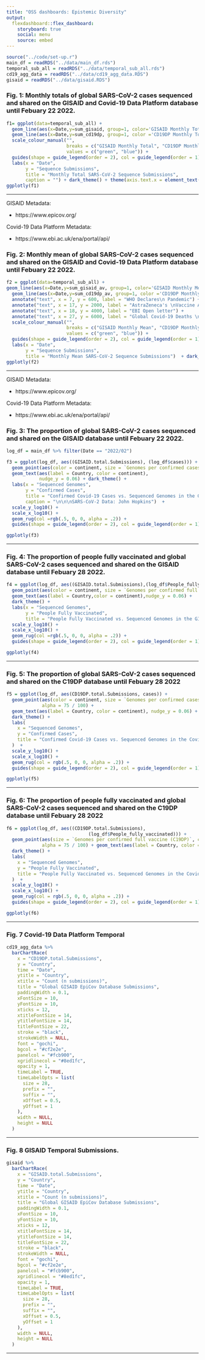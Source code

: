 ```yaml
---
title: "OSS dashboards: Epistemic Diversity"
output: 
  flexdashboard::flex_dashboard:
    storyboard: true
    social: menu
    source: embed
---
```

<style>                     
.navbar {
  background-color:#cf2e2e;
  border-color:black;
}
.navbar-brand {
color:black!important;
}
</style> 

```r
source("../code/set-up.r")
main_df = readRDS("../data/main_df.rds")
temporal_sub_all = readRDS("../data/temporal_sub_all.rds")
cd19_agg_data = readRDS("../data/cd19_agg_data.RDS")
gisaid = readRDS("../data/gisaid.RDS")
```

### Fig. 1: Monthly totals of global SARS-CoV-2 cases sequenced and shared on the GISAID and Covid-19 Data Platform database until Febuary 22 2022.

```r
f1= ggplot(data=temporal_sub_all) +
  geom_line(aes(x=Date,y=sum_gisaid, group=1, color='GISAID Monthly Total')) +
  geom_line(aes(x=Date,y=sum_cd19dp, group=1, color ='CD19DP Monthly Total')) +
  scale_colour_manual("",
                      breaks = c("GISAID Monthly Total", "CD19DP Monthly Total"),
                      values = c("green", "blue")) +
  guides(shape = guide_legend(order = 2), col = guide_legend(order = 1)) +
  labs(x = "Date",
       y = "Sequence Submissions",
       title = "Monthly Total SARS-CoV-2 Sequence Submissions",
       caption = "") + dark_theme() + theme(axis.text.x = element_text(angle = 90, vjust = 0.5))
ggplotly(f1)

```

***

GISAID Metadata: 

- https://www.epicov.org/

Covid-19 Data Platform Metadata:

- https://www.ebi.ac.uk/ena/portal/api/ 



### Fig. 2:  Monthly mean of global SARS-CoV-2 cases sequenced and shared on the GISAID and Covid-19 Data Platform database until Febuary 22 2022.

```r
f2 = ggplot(data=temporal_sub_all) +
geom_line(aes(x=Date,y=sum_gisaid_av, group=1, color='GISAID Monthly Mean')) +
  geom_line(aes(x=Date,y=sum_cd19dp_av, group=1, color ='CD19DP Monthly Mean')) +
  annotate("text", x = 7, y = 600, label = "WHO Declares\n Pandemic") +
  annotate("text", x = 17, y = 2000, label = "AstraZeneca's \nVaccine Authorised") +
  annotate("text", x = 18, y = 4000, label = "EBI Open letter") +
  annotate("text", x = 27, y = 6000, label = "Global Covid-19 Deaths \nPass Five Million") +
  scale_colour_manual("",
                      breaks = c("GISAID Monthly Mean", "CD19DP Monthly Mean"),
                      values = c("green", "blue")) +
  guides(shape = guide_legend(order = 2), col = guide_legend(order = 1)) +
  labs(x = "Date",
       y = "Sequence Submissions",
       title = "Monthly Mean SARS-CoV-2 Sequence Submissions")  + dark_theme() + theme(axis.text.x = element_text(angle = 90, vjust = 0.5))
ggplotly(f2)

```

***
GISAID Metadata: 
 
 - https://www.epicov.org/
 
 Covid-19 Data Platform Metadata: 
 
 - https://www.ebi.ac.uk/ena/portal/api/ 



### Fig. 3: The proportion of global SARS-CoV-2 cases sequenced and shared on the GISAID database until Febuary 22 2022.

```r
log_df = main_df %>% filter(Date == "2022/02")

f3 = ggplot(log_df, aes((GISAID.total.Submissions), (log_df$cases))) +
  geom_point(aes(color = continent, size = `Genomes per confirmed cases (GISAID)`),alpha = 75 /100) +
  geom_text(aes(label = Country, color = continent),
            nudge_y = 0.06) + dark_theme() +
  labs(x = "Sequenced Genomes",
       y = "Confirmed Cases",
       title = "Confirmed Covid-19 Cases vs. Sequenced Genomes in the GISAID Open database",
       caption = "\n\n\nSARS-CoV-2 Data: John Hopkins")  +
  scale_y_log10() +
  scale_x_log10() +
  geom_rug(col =rgb(.5, 0, 0, alpha = .2)) +
  guides(shape = guide_legend(order = 2), col = guide_legend(order = 1))

ggplotly(f3)
```

***


### Fig. 4: The proportion of people fully vaccinated and global SARS-CoV-2 cases sequenced and shared on the GISAID database until Febuary 28 2022.

```r
f4 = ggplot(log_df, aes((GISAID.total.Submissions),(log_df$People_fully_vaccinated))) +
  geom_point(aes(color = continent, size = `Genomes per confirmed full vaccine (GISAID)`),alpha = 75 /100) +
  geom_text(aes(label = Country,color = continent),nudge_y = 0.06) +
  dark_theme() +
  labs(x = "Sequenced Genomes",
       y = "People Fully Vaccinated",
       title = "People Fully Vaccinated vs. Sequenced Genomes in the GISAID Open Database")  +
  scale_y_log10() +
  scale_x_log10() +
  geom_rug(col =rgb(.5, 0, 0, alpha = .2)) +
  guides(shape = guide_legend(order = 2), col = guide_legend(order = 1))

ggplotly(f4)
```

***



### Fig. 5: The proportion of global SARS-CoV-2 cases sequenced and shared on the C19DP database until Febuary 28 2022

```r
f5 = ggplot(log_df, aes(CD19DP.total.Submissions, cases)) +
  geom_point(aes(color = continent, size = `Genomes per confirmed cases (C19DP)`),
             alpha = 75 / 100) +
  geom_text(aes(label = Country, color = continent), nudge_y = 0.06) +
  dark_theme() +
  labs(
    x = "Sequenced Genomes",
    y = "Confirmed Cases",
    title = "Confirmed Covid-19 Cases vs. Sequenced Genomes in the Covid-19 Data Portal"
  )  +
  scale_y_log10() +
  scale_x_log10() +
  geom_rug(col = rgb(.5, 0, 0, alpha = .2)) +
  guides(shape = guide_legend(order = 2), col = guide_legend(order = 1))

ggplotly(f5)
```

***



### Fig. 6: The proportion of people fully vaccinated and global SARS-CoV-2 cases sequenced and shared on the C19DP database until Febuary 28 2022

```r
f6 = ggplot(log_df, aes((CD19DP.total.Submissions),
                              (log_df$People_fully_vaccinated))) +
  geom_point(aes(size = `Genomes per confirmed full vaccine (C19DP)`, color = continent),
             alpha = 75 / 100) + geom_text(aes(label = Country, color = continent), nudge_y = 0.06) +
  dark_theme() +
  labs(
    x = "Sequenced Genomes",
    y = "People Fully Vaccinated",
    title = "People Fully Vaccinated vs. Sequenced Genomes in the Covid-19 Data Portal"
  )  +
  scale_y_log10() +
  scale_x_log10() +
  geom_rug(col = rgb(.5, 0, 0, alpha = .2)) +
  guides(shape = guide_legend(order = 2), col = guide_legend(order = 1))

ggplotly(f6)
```

***


### Fig. 7 Covid-19 Data Platform Temporal

```r
cd19_agg_data %>%
  barChartRace(
    x = "CD19DP.total.Submissions",
    y = "Country",
    time = "Date",
    ytitle = "Country",
    xtitle = "Count (n submissions)",
    title = "Global GISAID EpiCov Database Submissions",
    paddingWidth = 0.1,
    xFontSize = 10,
    yFontSize = 10,
    xticks = 12,
    xtitleFontSize = 14,
    ytitleFontSize = 14,
    titleFontSize = 22,
    stroke = "black",
    strokeWidth = NULL,
    font = "gochi",
    bgcol = "#cf2e2e",
    panelcol = "#fcb900",
    xgridlinecol = "#8ed1fc",
    opacity = 1,
    timeLabel = TRUE,
    timeLabelOpts = list(
      size = 28,
      prefix = "",
      suffix = "",
      xOffset = 0.5,
      yOffset = 1
    ),
    width = NULL,
    height = NULL
  )
```

***


### Fig. 8 GISAID Temporal Submissions.

```r
gisaid %>%
  barChartRace(
    x = "GISAID.total.Submissions",
    y = "Country",
    time = "Date",
    ytitle = "Country",
    xtitle = "Count (n submissions)",
    title = "Global GISAID EpiCov Database Submissions",
    paddingWidth = 0.1,
    xFontSize = 10,
    yFontSize = 10,
    xticks = 12,
    xtitleFontSize = 14,
    ytitleFontSize = 14,
    titleFontSize = 22,
    stroke = "black",
    strokeWidth = NULL,
    font = "gochi",
    bgcol = "#cf2e2e",
    panelcol = "#fcb900",
    xgridlinecol = "#8ed1fc",
    opacity = 1,
    timeLabel = TRUE,
    timeLabelOpts = list(
      size = 28,
      prefix = "",
      suffix = "",
      xOffset = 0.5,
      yOffset = 1
    ),
    width = NULL,
    height = NULL
  )
```

***

